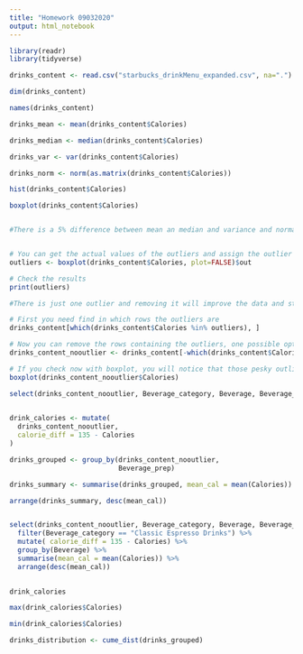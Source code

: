 ```yaml
---
title: "Homework 09032020"
output: html_notebook
---
```


```r
library(readr)
library(tidyverse)

drinks_content <- read.csv("starbucks_drinkMenu_expanded.csv", na=".")

dim(drinks_content)

names(drinks_content)
```

```r
drinks_mean <- mean(drinks_content$Calories)

drinks_median <- median(drinks_content$Calories)

drinks_var <- var(drinks_content$Calories)

drinks_norm <- norm(as.matrix(drinks_content$Calories))

hist(drinks_content$Calories)

boxplot(drinks_content$Calories)


#There is a 5% difference between mean an median and variance and normality tests give really high results


# You can get the actual values of the outliers and assign the outlier values into a vector
outliers <- boxplot(drinks_content$Calories, plot=FALSE)$out

# Check the results
print(outliers)

#There is just one outlier and removing it will improve the data and statistics regarding it

# First you need find in which rows the outliers are
drinks_content[which(drinks_content$Calories %in% outliers), ]

# Now you can remove the rows containing the outliers, one possible option is:
drinks_content_nooutlier <- drinks_content[-which(drinks_content$Calories %in% outliers),]

# If you check now with boxplot, you will notice that those pesky outliers are gone!
boxplot(drinks_content_nooutlier$Calories)


```

```r
select(drinks_content_nooutlier, Beverage_category, Beverage, Beverage_prep, Calories) %>% filter(Beverage_category == "Classic Espresso Drinks")
  
```

```r
drink_calories <- mutate(
  drinks_content_nooutlier,
  calorie_diff = 135 - Calories
)
```

```r
drinks_grouped <- group_by(drinks_content_nooutlier, 
                           Beverage_prep)

drinks_summary <- summarise(drinks_grouped, mean_cal = mean(Calories))

arrange(drinks_summary, desc(mean_cal))



```

```r
select(drinks_content_nooutlier, Beverage_category, Beverage, Beverage_prep, Calories) %>% 
  filter(Beverage_category == "Classic Espresso Drinks") %>%
  mutate( calorie_diff = 135 - Calories) %>%
  group_by(Beverage) %>%
  summarise(mean_cal = mean(Calories)) %>%
  arrange(desc(mean_cal)) 
  
```

```r

drink_calories

max(drink_calories$Calories)

min(drink_calories$Calories)
```

```r
drinks_distribution <- cume_dist(drinks_grouped)
```


